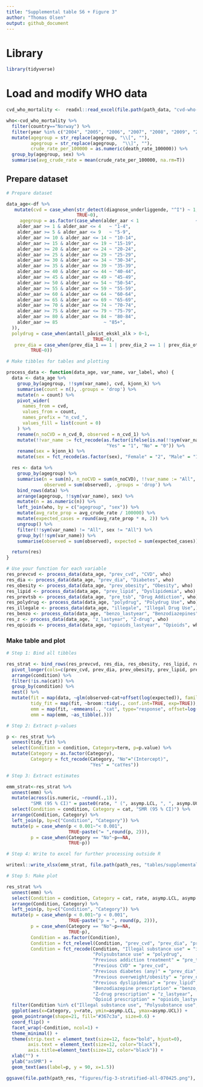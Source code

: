 ```yaml
---
title: "Supplemental table S6 + Figure 3"
author: "Thomas Olsen"
output: github_document
---
```


# Library

```r
library(tidyverse)
```


# Load and modify WHO data

```r
cvd_who_mortality <-  readxl::read_excel(file.path(path_data, "cvd-who-070225.xlsx"))

who<-cvd_who_mortality %>% 
  filter(country=="Norway") %>% 
  filter(year %in% c("2004", "2005", "2006", "2007", "2008", "2009", "2010", "2011", "2012", "2013", "2014", "2015", "2016")) %>% 
  mutate(agegroup = str_replace(agegroup, "\\[", ""),
         agegroup = str_replace(agegroup,  "\\]", ""),
         crude_rate_per_100000 = as.numeric(death_rate_100000)) %>% 
  group_by(agegroup, sex) %>% 
  summarise(avg_crude_rate = mean(crude_rate_per_100000, na.rm=T))
```

## Prepare dataset

```r
# Prepare dataset

data_age<-df %>%
   mutate(cvd = case_when(str_detect(diagnose_underliggende, "^I") ~ 1,
                          TRUE~0),
     agegroup = as.factor(case_when(alder_aar < 1                     ~ "0",
    alder_aar >= 1 & alder_aar <= 4   ~ "1-4",
    alder_aar >= 5 & alder_aar <= 9   ~ "5-9",
    alder_aar >= 10 & alder_aar <= 14 ~ "10-14",
    alder_aar >= 15 & alder_aar <= 19 ~ "15-19",
    alder_aar >= 20 & alder_aar <= 24 ~ "20-24",
    alder_aar >= 25 & alder_aar <= 29 ~ "25-29",
    alder_aar >= 30 & alder_aar <= 34 ~ "30-34",
    alder_aar >= 35 & alder_aar <= 39 ~ "35-39",
    alder_aar >= 40 & alder_aar <= 44 ~ "40-44",
    alder_aar >= 45 & alder_aar <= 49 ~ "45-49",
    alder_aar >= 50 & alder_aar <= 54 ~ "50-54",
    alder_aar >= 55 & alder_aar <= 59 ~ "55-59",
    alder_aar >= 60 & alder_aar <= 64 ~ "60-64",
    alder_aar >= 65 & alder_aar <= 69 ~ "65-69",
    alder_aar >= 70 & alder_aar <= 74 ~ "70-74",
    alder_aar >= 75 & alder_aar <= 79 ~ "75-79",
    alder_aar >= 80 & alder_aar <= 84 ~ "80-84",
    alder_aar >= 85                 ~ "85+",
  )),
  polydrug = case_when(antall_påvist_ekskl_alk > 0~1,
                                TRUE~0),
   prev_dia = case_when(prev_dia_1 == 1 | prev_dia_2 == 1 | prev_dia_other == 1~1,
         TRUE~0)) 

# Make tibbles for tables and plotting

process_data <- function(data_age, var_name, var_label, who) {
  data <- data_age %>%
    group_by(agegroup, !!sym(var_name), cvd, kjonn_k) %>%
    summarise(count = n(), .groups = 'drop') %>%
    mutate(n = count) %>%
    pivot_wider(
      names_from = cvd,
      values_from = count,
      names_prefix = "n_cvd_",
      values_fill = list(count = 0)
    ) %>%
    rename(n_noCVD = n_cvd_0, observed = n_cvd_1) %>%
    mutate(!!var_name := fct_recode(as.factor(ifelse(is.na(!!sym(var_name)), 0, !!sym(var_name))), 
                                     "Yes" = "1", "No" = "0")) %>%
    rename(sex = kjonn_k) %>%
    mutate(sex = fct_recode(as.factor(sex), "Female" = "2", "Male" = "1"))

  res <- data %>%
    group_by(agegroup) %>%
    summarise(n = sum(n), n_noCVD = sum(n_noCVD), !!var_name := "All", sex = "All",
              observed = sum(observed), .groups = 'drop') %>%
    bind_rows(data) %>%
    arrange(agegroup, !!sym(var_name), sex) %>%
    mutate(n = as.numeric(n)) %>%
    left_join(who, by = c("agegroup", "sex")) %>%
    mutate(avg_rate_prop = avg_crude_rate / 100000) %>%
    mutate(expected_cases = round(avg_rate_prop * n, 2)) %>%
    ungroup() %>%
    filter(!!sym(var_name) != "All", sex != "All") %>%
    group_by(!!sym(var_name)) %>%
    summarise(observed = sum(observed), expected = sum(expected_cases))

  return(res)
}

# Use your function for each variable
res_prevcvd <- process_data(data_age, "prev_cvd", "CVD", who)
res_dia <- process_data(data_age, "prev_dia", "Diabetes", who)
res_obesity <- process_data(data_age, "prev_obesity", "Obesity", who)
res_lipid <- process_data(data_age, "prev_lipid", "Dyslipidemia", who)
res_prevtsb <- process_data(data_age, "pre_tsb", "Drug Addiction", who)
res_polydrug <- process_data(data_age, "polydrug", "Polydrug Use", who)
res_illegale <- process_data(data_age, "illegale", "Illegal Drug Use",)
res_benzo <- process_data(data_age, "benzo_lastyear", "Benzodiazepines", who)
res_z <- process_data(data_age, "z_lastyear", "Z-drug", who)
res_opioids <- process_data(data_age, "opioids_lastyear", "Opioids", who)

```


### Make table and plot

```r

# Step 1: Bind all tibbles

res_strat <- bind_rows(res_prevcvd, res_dia, res_obesity, res_lipid, res_prevtsb, res_polydrug, res_illegale, res_benzo, res_z, res_opioids) %>% 
  pivot_longer(cols=c(prev_cvd, prev_dia, prev_obesity, prev_lipid, pre_tsb, polydrug, illegale, benzo_lastyear, z_lastyear, opioids_lastyear), names_to="condition", values_to="cat") %>% 
  arrange(condition) %>% 
  filter(!is.na(cat)) %>% 
  group_by(condition) %>% 
  nest() %>% 
  mutate(fit = map(data, ~glm(observed~cat+offset(log(expected)), family="poisson", data=.)),
         tidy_fit = map(fit, ~broom::tidy(., conf.int=TRUE, exp=TRUE)),
         emm = map(fit, ~emmeans(., "cat", type="response", offset=log(1))),
         emm = map(emm, ~as_tibble(.)))

# Step 2: Extract p-values

p <- res_strat %>% 
  unnest(tidy_fit) %>% 
  select(Condition = condition, Category=term, p=p.value) %>% 
  mutate(Category = as.factor(Category),
         Category = fct_recode(Category, "No"="(Intercept)",
                               "Yes" = "catYes"))

# Step 3: Extract estimates

emm_strat<-res_strat %>% 
  unnest(emm) %>% 
  mutate(across(is.numeric, ~round(.,1)),
         "SMR (95 % CI)" = paste0(rate, " (", asymp.LCL, ", ", asymp.UCL, ")")) %>% 
  select(Condition = condition, Category = cat, "SMR (95 % CI)") %>% 
  arrange(Condition, Category) %>% 
  left_join(p, by=c("Condition", "Category")) %>% 
  mutate(p = case_when(p < 0.001~"< 0.001",
                       TRUE~paste("= ",round(p, 2))),
         p = case_when(Category == "No"~p==NA,
                       TRUE~p))

# Step 4: Write to excel for further processing outside R

writexl::write_xlsx(emm_strat, file.path(path_res, "tables/supplemental-table-s4-emm-stratified-0503255.xlsx"))

# Step 5: Make plot

res_strat %>% 
  unnest(emm) %>% 
  select(Condition = condition, Category = cat, rate, asymp.LCL, asymp.UCL) %>% 
  arrange(Condition, Category) %>% 
  left_join(p, by=c("Condition", "Category")) %>% 
  mutate(p = case_when(p < 0.001~"p < 0.001",
                       TRUE~paste("p = ", round(p, 2))),
         p = case_when(Category == "No"~p==NA,
                       TRUE~p),
         Condition = as.factor(Condition),
         Condition = fct_relevel(Condition, "prev_cvd", "prev_dia", "prev_obesity", "prev_lipid", "pre_tsb", "illegale", "polydrug", "benzo_lastyear", "z_lastyear", "opioids_lastyear"),
         Condition = fct_recode(Condition, "Illegal substance use" = "illegale",
                                "Polysubstance use" = "polydrug",
                                "Previous addiction treatment" = "pre_tsb",
                                "Previous CVD" = "prev_cvd",
                                "Previous diabetes (any)" = "prev_dia",
                                "Previous overweight/obesity" = "prev_obesity",
                                "Previous dyslipidemia" = "prev_lipid",
                                "Benzodiazepine prescription" = "benzo_lastyear",
                                "Z-drug prescription" = "z_lastyear",
                                "Opioid prescription" = "opioids_lastyear")) %>% 
  filter(Condition %in% c("Illegal substance use", "Polysubstance use", "Previous addiction treatment", "Benzodiazepine prescription", "Z-drug prescription", "Opioid prescription")) %>% 
  ggplot(aes(x=Category, y=rate, ymin=asymp.LCL, ymax=asymp.UCL)) +
  geom_pointrange(shape=21, fill="#367c3a", size=0.6) +
  coord_flip() +
  facet_wrap(~Condition, ncol=1) +
  theme_minimal() +
  theme(strip.text = element_text(size=12, face="bold", hjust=0),
        axis.text = element_text(size=12, color="black"),
        axis.title=element_text(size=12, color="black")) +
  xlab("") +
  ylab("asSMR") +
  geom_text(aes(label=p, y = 90, x=1.5))

ggsave(file.path(path_res, "figures/fig-3-stratified-all-070425.png"), dpi=300, width=6, height=6)
  
  
```
